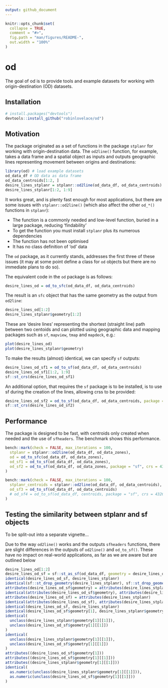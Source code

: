 ```yaml
---
output: github_document
---
```


<!-- README.md is generated from README.Rmd. Please edit that file -->

```r
knitr::opts_chunk$set(
  collapse = TRUE,
  comment = "#>",
  fig.path = "man/figures/README-",
  out.width = "100%"
)
```

# od

<!-- badges: start -->
<!-- badges: end -->

The goal of od is to provide tools and example datasets for working with origin-destination (OD) datasets.

## Installation

<!-- You can install the released version of od from [CRAN](https://CRAN.R-project.org) with: 

``` r
install.packages("od")
```

And the development version from [GitHub](https://github.com/) with:

-->

``` r
# install.packages("devtools")
devtools::install_github("robinlovelace/od")
```

## Motivation

The package originated as a set of functions in the package `stplanr` for working with origin-destination data.
The `od2line()` function, for example, takes a data frame and a spatial object as inputs and outputs geographic lines representing movement between origins and destinations:

```r
library(od) # load example datasets
od_data_df # OD data as data frame
od_data_centroids[1:2, ]
desire_lines_stplanr = stplanr::od2line(od_data_df, od_data_centroids)
desire_lines_stplanr[1:2, 1:9]
```

It works great, and is plenty fast enough for most applications, but there are some issues with `stplanr::od2line()` (which also affect the other `od_*()` functions in `stplanr`):

- The function is a commonly needed and low-level function, buried in a large package, reducing 'findability'
- To get the function you must install `stplanr` plus its numerous dependencies
- The function has not been optimised
- It has no class definition of 'od' data

The `od` package, as it currently stands, addresses the first three of these issues (it may at some point define a class for `od` objects but there are no immediate plans to do so).

The equivalent code in the `od` package is as follows:

```r
desire_lines_od = od_to_sfc(od_data_df, od_data_centroids)
```

The result is an `sfc` object that has the same geometry as the output from `od2line`:

```r
desire_lines_od[1:2]
desire_lines_stplanr$geometry[1:2]
```

These are 'desire lines' representing the shortest (straight line) path between two centoids and can plotted using geographic data and mapping packages such as `sf`, `mapview`, `tmap` and `mapdeck`, e.g.:

```r
plot(desire_lines_od)
plot(desire_lines_stplanr$geometry)
```


To make the results (almost) identical, we can specify `sf` outputs:

```r
desire_lines_od_sf1 = od_to_sf(od_data_df, od_data_centroids)
desire_lines_od_sf1[1:2, 1:9]
sf::st_crs(desire_lines_od_sf1)
```

An additional option, that requires the `sf` package is to be installed, is to use sf during the creation of the lines, allowing crss to be provided:

```r
desire_lines_od_sf2 = od_to_sf(od_data_df, od_data_centroids, package = "sf", crs = 4326)
sf::st_crs(desire_lines_od_sf2)
```


## Performance

The package is designed to be fast, with centroids only created when needed and the use of `sfheaders`.
The benchmark shows this performance.

```r
bench::mark(check = FALSE, max_iterations = 100,
  stplanr = stplanr::od2line(od_data_df, od_data_zones),
  od = od_to_sfc(od_data_df, od_data_zones),
  od_sf1 = od_to_sf(od_data_df, od_data_zones),
  od_sf2 = od_to_sf(od_data_df, od_data_zones, package = "sf", crs = 4326)
)

```

```r
bench::mark(check = FALSE, max_iterations = 100,
  stplanr_centroids = stplanr::od2line(od_data_df, od_data_centroids),
  od_sf3 = od_to_sf(od_data_df, od_data_centroids)
  # od_sf4 = od_to_sf(od_data_df, centroids, package = "sf", crs = 4326)
)

```


## Testing the similarity between stplanr and sf objects

To be split-out into a separate vignette...

Due to the way `od2line()` works and the outputs `sfheaders` functions, there are slight differences in the outputs of `od2line()` and `od_to_sf()`. 
These have no impact on real-world applications, as far as we are aware but are outlined below 

```r
desire_lines_od[1:2]
desire_lines_od_sf = sf::st_as_sf(od_data_df, geometry = desire_lines_od, crs = 4326)
identical(desire_lines_od_sf, desire_lines_stplanr)
identical(sf::st_drop_geometry(desire_lines_stplanr), sf::st_drop_geometry(desire_lines_od_sf))
attributes(desire_lines_od_sf$geometry) = attributes(desire_lines_stplanr$geometry)
identical(attributes(desire_lines_od_sf$geometry), attributes(desire_lines_stplanr$geometry))
attributes(desire_lines_od_sf) = attributes(desire_lines_stplanr)
identical(attributes(desire_lines_od_sf), attributes(desire_lines_stplanr))
identical(desire_lines_od_sf, desire_lines_stplanr)
identical(desire_lines_od_sf$geometry[1], desire_lines_stplanr$geometry[1])
identical(
  unclass(desire_lines_stplanr$geometry[1][[1]]),
  unclass(desire_lines_od_sf$geometry[1][[1]])
)
identical(
  unclass(desire_lines_stplanr$geometry[1][[1]]),
  unclass(desire_lines_od_sf$geometry[1][[1]])
)
attributes((desire_lines_od_sf$geometry[1]))
attributes((desire_lines_od_sf$geometry[1][[1]]))
attributes((desire_lines_stplanr$geometry[1][[1]]))
identical(
  as.numeric(unclass(desire_lines_stplanr$geometry[1][[1]])),
  as.numeric(unclass(desire_lines_od_sf$geometry[1][[1]]))
)

```

